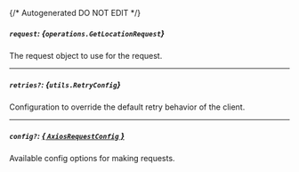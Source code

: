 {/* Autogenerated DO NOT EDIT  */}

##### `request`: *{`operations.GetLocationRequest`}*
The request object to use for the request.
<Collapsible>
    <GetLocationRequest/>
</Collapsible>

---
##### `retries?`: *{`utils.RetryConfig`}*
Configuration to override the default retry behavior of the client.
<Collapsible>
    <Retryconfig/>
</Collapsible>

---
##### `config?`: [*{ `AxiosRequestConfig` }*](https://axios-http.com/docs/req_config)
Available config options for making requests.


